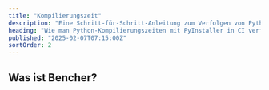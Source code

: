 ```yaml
---
title: "Kompilierungszeit"
description: "Eine Schritt-für-Schritt-Anleitung zum Verfolgen von Python-Kompilierungszeiten mit PyInstaller in CI"
heading: "Wie man Python-Kompilierungszeiten mit PyInstaller in CI verfolgt"
published: "2025-02-07T07:15:00Z"
sortOrder: 2
---
```



<Intro
  lang="Python mit PyInstaller"
/>

## Was ist Bencher?

<BencherIntro />

<Steps
  lang="Python"
  flagUrl="/de/docs/explanation/adapters/#%EF%B8%8F-build-time"
  adapterUrl="/de/docs/explanation/adapters/#-json"
/>

<BuildTimeInner>
  <PythonBuild />
</BuildTimeInner>

<CallToAction lang={Language.de} />
